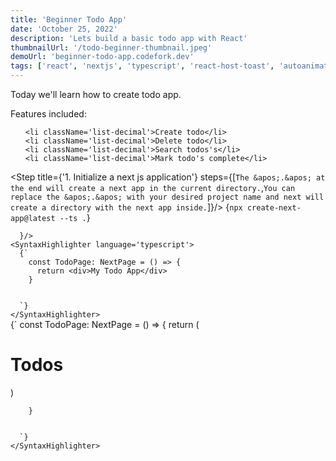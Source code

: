 ```yaml
---
title: 'Beginner Todo App'
date: 'October 25, 2022'
description: 'Lets build a basic todo app with React'
thumbnailUrl: '/todo-beginner-thumbnail.jpeg'
demoUrl: 'beginner-todo-app.codefork.dev'
tags: ['react', 'nextjs', 'typescript', 'react-host-toast', 'autoanimate']
---
```


<div className='text-lg mb-6'>Today we'll learn how to create todo app.</div>

<div className="mb-10">
  <p className="font-semibold">Features included: </p>
  <ol className='pl-8'>

    <li className='list-decimal'>Create todo</li>
    <li className='list-decimal'>Delete todo</li>
    <li className='list-decimal'>Search todos's</li>
    <li className='list-decimal'>Mark todo's complete</li>

  </ol>
</div>

<main className="flex flex-col gap-8">
  <div> 
    
  <Step title={'1. Initialize a next js application'} steps={[`The &apos;.&apos; at the end will create a next app in the current directory.`,`You can replace the &apos;.&apos; with your desired project name and next will create a directory with the next app inside.`]}/>
  <SyntaxHighlighter language='javascript'>
    {`
      npx create-next-app@latest --ts .
    `}
  </SyntaxHighlighter>
  </div>

  <div>
    <Step title={'2. Setup index file'} steps={[
      `In /pages there will be a file named index.ts .`,
      `Next js gives us a index file already filled out.`,
      `Clear this file and include the following code.`]
      
      }/>
    <SyntaxHighlighter language='typescript'>
      {`
        const TodoPage: NextPage = () => { 
          return <div>My Todo App</div>
        }


      `}
    </SyntaxHighlighter>

  </div>

  <div>
    <Step title={'3. Create heading'} steps={['Add a container and center it','Add a h1 for a title with 16px margin bottom']}/>
    <SyntaxHighlighter language='typescript'>
        {`
        const TodoPage: NextPage = () => { 
          return     (
            <div
                style={{
                  width: '400px',
                  margin: '0 auto',
                }}
              >
                <h1 style={{ marginBottom: '16px' }}>Todos</h1>
            </div>
            )

        }


      `}
    </SyntaxHighlighter>

  </div>

</main>
